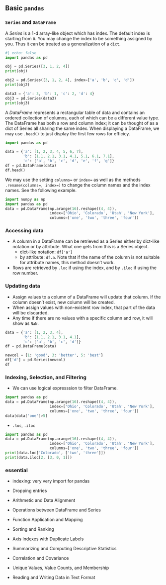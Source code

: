 




## Basic `pandas`

###  `Series` and `DataFrame`
A *Series* is a 1-d array-like object which has index. The default index is starting from `0`. You may change the index to be something assigned by you. Thus it can be treated as a generalization of a `dict`.

```python
#| echo: false
import pandas as pd
```
```python
obj = pd.Series([3, 1, 2, 4])
print(obj)
```
```python
obj2 = pd.Series([3, 1, 2, 4], index=['a', 'b', 'c', 'd'])
print(obj2)
```
```python
data3 = {'a': 3, 'b': 1, 'c': 2, 'd': 4}
obj3 = pd.Series(data3)
print(obj3)
```

A *DataFrame* represents a rectangular table of data and contains an ordered collection of columns, each of which can be a different value type. The DataFrame has both a row and column index; it can be thought of as a dict of Series all sharing the same index. When displaying a DataFrame, we may use `.head()` to just display the first few rows for efficicy. 

```python
import pandas as pd

data = {'a': [1, 2, 3, 4, 5, 6, 7],
        'b': [1.1, 2.1, 3.1, 4.1, 5.1, 6.1, 7.1],
        'c': ['a', 'b', 'c', 'd', 'e', 'f', 'g']}
df = pd.DataFrame(data)
df.head()
```


::: {.callout-note}
We may use the setting `columns=` or `index=` as well as the methods `.rename(columns=, index=)` to change the column names and the index names. See the following example.

```python
import numpy as np
import pandas as pd
data = pd.DataFrame(np.arange(16).reshape((4, 4)),
                    index=['Ohio', 'Colorado', 'Utah', 'New York'],
                    columns=['one', 'two', 'three', 'four'])
```

:::

### Accessing data
- A column in a DataFrame can be retrieved as a Series either by dict-like notation or by attribute. What one gets from this is a Series object.
    - dict-like notation: `df['a']`
    - by attribute: `df.a`. Note that if the name of the column is not suitable for attribute names, this method doesn't work.
- Rows are retrieved by `.loc` if using the index, and by `.iloc` if using the row number.

### Updating data
- Assign values to a column of a DataFrame will update that column. If the column doesn't exist, new column will be created.
- When assign values with non-existent row index, that part of the data will be discarded. 
- Any time if there are no values with a specific column and row, it will show as `NaN`. 

::: {#exm-}

```python
data = {'a': [1, 2, 3, 4],
        'b': [1.1, 2.1, 3.1, 4.1],
        'c': ['a', 'b', 'c', 'd']}
df = pd.DataFrame(data)

newcol = {1: 'good', 3: 'better', 5: 'best'}
df['d'] = pd.Series(newcol)
df
```

:::


### Indexing, Selection, and Filtering

- We can use logical expresssion to filter DataFrame.


```python
import pandas as pd
data = pd.DataFrame(np.arange(16).reshape((4, 4)),
                    index=['Ohio', 'Colorado', 'Utah', 'New York'],
                    columns=['one', 'two', 'three', 'four'])
data[data['one']>5]
```


- `.loc`, `.iloc`

```python
import pandas as pd
data = pd.DataFrame(np.arange(16).reshape((4, 4)),
                    index=['Ohio', 'Colorado', 'Utah', 'New York'],
                    columns=['one', 'two', 'three', 'four'])
print(data.loc['Colorado', ['two', 'three']])
print(data.iloc[2, [3, 0, 1]])
```


### essential

- indexing: very very import for pandas




- Dropping entries


- Arithmetic and Data Alignment
- Operations between DataFrame and Series
- Function Application and Mapping
- Sorting and Ranking
- Axis Indexes with Duplicate Labels
- Summarizing and Computing Descriptive Statistics
- Correlation and Covariance
- Unique Values, Value Counts, and Membership



- Reading and Writing Data in Text Format